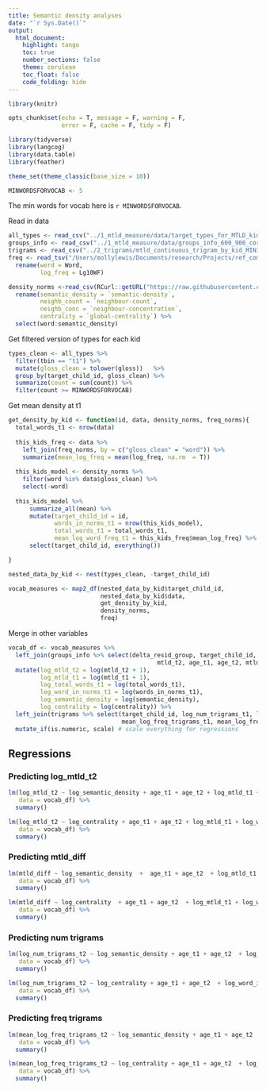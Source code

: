 ```yaml
---
title: Semantic density analyses
date: "`r Sys.Date()`"
output:
  html_document:
    highlight: tango
    toc: true
    number_sections: false
    theme: cerulean
    toc_float: false
    code_folding: hide
---
```


```r
library(knitr)

opts_chunk$set(echo = T, message = F, warning = F, 
               error = F, cache = F, tidy = F)

library(tidyverse)
library(langcog)
library(data.table)
library(feather)

theme_set(theme_classic(base_size = 10))
```


```r
MINWORDSFORVOCAB <- 5
```

The min words for vocab here is `r MINWORDSFORVOCAB`.


Read in data
```r
all_types <- read_csv("../1_mtld_measure/data/target_types_for_MTLD_kids_600_900.csv") 
groups_info <- read_csv("../1_mtld_measure/data/groups_info_600_900_corrected.csv")
trigrams <- read_csv("../2_trigrams/mtld_continuous_trigram_by_kid_MIN1.csv")
freq <- read_tsv("/Users/mollylewis/Documents/research/Projects/ref_complex/Papers/RC_old/analysis/data/corpus/SUBTLEXus_corpus.txt") %>%
  rename(word = Word,
         log_freq = Lg10WF)

density_norms <-read_csv(RCurl::getURL("https://raw.githubusercontent.com/billdthompson/semantic-density-norms/master/results/en-semantic-densities-N100000.csv?token=AF32iZ4ROE3EvwU8sZ5PVztiNF7PyLaRks5bBF6awA%3D%3D")) %>%
  rename(semantic_density = `semantic-density`, 
         neighb_count = `neighbour-count`,
         neighb_conc = `neighbour-concentration`,
         centrality = `global-centrality`) %>%
  select(word:semantic_density) 
```

Get filtered version of types for each kid
```r
types_clean <- all_types %>%
  filter(tbin == "t1") %>%
  mutate(gloss_clean = tolower(gloss))   %>%
  group_by(target_child_id, gloss_clean) %>%
  summarize(count = sum(count)) %>%
  filter(count >= MINWORDSFORVOCAB)
```

Get mean density at t1
```r

get_density_by_kid <- function(id, data, density_norms, freq_norms){
  total_words_t1 <- nrow(data)
  
  this_kids_freq <- data %>% 
    left_join(freq_norms, by = c("gloss_clean" = "word")) %>%
    summarize(mean_log_freq = mean(log_freq, na.rm  = T))
    
  this_kids_model <- density_norms %>%
    filter(word %in% data$gloss_clean) %>%
    select(-word)
 
  this_kids_model %>%
      summarize_all(mean) %>%
      mutate(target_child_id = id, 
             words_in_norms_t1 = nrow(this_kids_model),
             total_words_t1 = total_words_t1,
             mean_log_word_freq_t1 = this_kids_freq$mean_log_freq) %>%
      select(target_child_id, everything())

}

nested_data_by_kid <- nest(types_clean, -target_child_id)

vocab_measures <- map2_df(nested_data_by_kid$target_child_id, 
                          nested_data_by_kid$data, 
                          get_density_by_kid, 
                          density_norms, 
                          freq) 
```

Merge in other variables
```r
vocab_df <- vocab_measures %>%
  left_join(groups_info %>% select(delta_resid_group, target_child_id, mtld_t1, 
                                          mtld_t2, age_t1, age_t2, mtld_diff, age_diff)) %>%
  mutate(log_mtld_t2 = log(mtld_t2 + 1),
         log_mtld_t1 = log(mtld_t1 + 1),
         log_total_words_t1 = log(total_words_t1),
         log_word_in_norms_t1 = log(words_in_norms_t1),
         log_semantic_density = log(semantic_density),
         log_centrality = log(centrality)) %>%
  left_join(trigrams %>% select(target_child_id, log_num_trigrams_t1, log_num_trigrams_t2,
                                mean_log_freq_trigrams_t1, mean_log_freq_trigrams_t2)) %>%
  mutate_if(is.numeric, scale) # scale everything for regressions 
```

## Regressions

### Predicting log_mtld_t2

```r
lm(log_mtld_t2 ~ log_semantic_density + age_t1 + age_t2 + log_mtld_t1 + log_word_in_norms_t1,
   data = vocab_df) %>%
  summary()

lm(log_mtld_t2 ~ log_centrality + age_t1 + age_t2 + log_mtld_t1 + log_word_in_norms_t1,
   data = vocab_df) %>%
  summary()


```


### Predicting mtld_diff
```r

lm(mtld_diff ~ log_semantic_density  +  age_t1 + age_t2  + log_mtld_t1 + log_word_in_norms_t1 ,
   data = vocab_df) %>%
  summary()

lm(mtld_diff ~ log_centrality  + age_t1 + age_t2  + log_mtld_t1 + log_word_in_norms_t1 ,
   data = vocab_df) %>%
  summary()

```

### Predicting num trigrams

```r
lm(log_num_trigrams_t2 ~ log_semantic_density + age_t1 + age_t2  + log_word_in_norms_t1 + log_num_trigrams_t1 + mean_log_word_freq_t1,
   data = vocab_df) %>%
  summary()

lm(log_num_trigrams_t2 ~ log_centrality + age_t1 + age_t2  + log_word_in_norms_t1 + log_num_trigrams_t1 + mean_log_word_freq_t1,
   data = vocab_df) %>%
  summary()
```

### Predicting freq trigrams

```r
lm(mean_log_freq_trigrams_t2 ~ log_semantic_density + age_t1 + age_t2  + log_word_in_norms_t1 + mean_log_freq_trigrams_t1 + mean_log_word_freq_t1,
   data = vocab_df) %>%
  summary()

lm(mean_log_freq_trigrams_t2 ~ log_centrality + age_t1 + age_t2  + log_word_in_norms_t1 + mean_log_freq_trigrams_t1 + mean_log_word_freq_t1,
   data = vocab_df) %>%
  summary()
```
